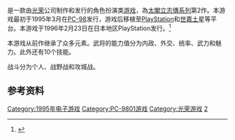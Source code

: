{{NoteTA
| G1=Games
}}

{{vgname|太阁立志传II|ja=太閤立志伝II}}是一款由[[光榮公司|光荣]]公司制作和发行的角色扮演类[[游戏|游戏]]，為[[太閣立志傳系列|太閣立志傳系列]]第2作。本游戏最初于1995年3月在[[PC-98|PC-98]]发行，游戏后移植至[[PlayStation|PlayStation]]和[[世嘉土星|世嘉土星]]等平台。本游戏于1996年2月23日在日本地区PlayStation发行。<ref name="gamefaqs">{{cite web| url = http://www.gamefaqs.com/ps/573614-taikou-risshiden-ii/data| title = Release information| publisher = [[GameFAQs|GameFAQs]]| date = | accessdate = 2016-02-07| archive-date = 2015-10-15| archive-url = https://web.archive.org/web/20151015010222/http://www.gamefaqs.com/ps/573614-taikou-risshiden-ii/data| dead-url = no}}</ref>

本游戏从前作继承了众多元素。武将的能力值分为内政、外交、统率、武力和魅力。此外还有10个技能。

战斗分为个人、战野战和攻城战。

== 参考资料 ==
{{Reflist}}

{{太阁立志传系列}}

{{DEFAULTSORT:Taikou Risshiden}}
[[Category:1995年电子游戏|Category:1995年电子游戏]]
[[Category:PC-9801游戏|Category:PC-9801游戏]]
[[Category:光荣游戏|Category:光荣游戏]]
[[Category:太阁立志传系列|2]]

{{koeiTecmo-stub}}
{{rpg-videogame-stub}}